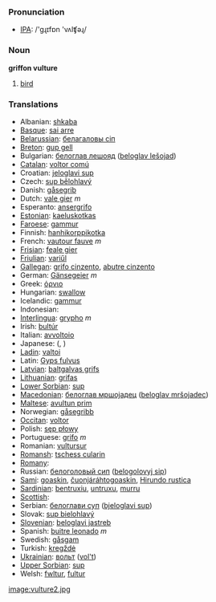 ===Pronunciation===
*[[w:IPA|IPA]]: /'gɻɪfɒn 'vʌlʧəɻ/

===Noun===
'''griffon vulture'''

# [[bird]]

===Translations===

*Albanian: [[shkaba]]
*[[Basque]]: [[sai arre]]
*[[Belarussian]]: [[белагаловы сіп]]
*[[Breton]]: [[gup gell]]
*Bulgarian: [[белоглав лешояд]] ([[beloglav lešojad]])
*[[Catalan]]: [[voltor comú]]
*Croatian: [[jeloglavi sup]]
*Czech: [[sup bělohlavý]]
*Danish: [[gåsegrib]]
*Dutch: [[vale gier]] ''m''
*Esperanto: [[ansergrifo]]
*[[Estonian]]: [[kaeluskotkas]]
*[[Faroese]]: [[gammur]]
*Finnish: [[hanhikorppikotka]]
*French: [[vautour fauve]] ''m''
*[[Frisian]]: [[feale gier]]
*[[Friulian]]: [[variűl]]
*[[Gallegan]]: [[grifo cinzento]], [[abutre cinzento]]
*German: [[Gänsegeier]] ''m''
*Greek: [[όρνιο]] '' ''
*Hungarian: [[swallow]]
*Icelandic: [[gammur]]
*Indonesian: [[]]
*[[Interlingua]]: [[grypho]] ''m''
*Irish: [[bultúr]]
*Italian: [[avvoltoio]] '' ''
*Japanese: [[]] ([[]], )
*[[Ladin]]: [[valtoi]]
*Latin: [[Gyps fulvus]]
*[[Latvian]]: [[baltgalvas grifs]]
*[[Lithuanian]]: [[grifas]]
*[[Lower Sorbian]]: [[sup]]
*[[Macedonian]]: [[белоглав мршоjадец]] ([[beloglav mršojadec]])
*[[Maltese]]: [[avultun prim]]
*Norwegian: [[gåsegribb]]
*[[Occitan]]: [[voltor]]
*Polish: [[sęp płowy]] '' ''
*Portuguese: [[grifo]] ''m''
*Romanian: [[vultursur]]
*[[Romansh]]: [[tschess cularin]]
*[[Romany]]: [[]]
*Russian: [[белоголовый сип]] ([[belogolovyj sip]]) '' ''
*[[Sami]]: [[goaskin]], [[čuonjáráhtogoaskin]], [[Hirundo rustica]]
*[[Sardinian]]: [[bentruxiu]], [[untruxu]], [[murru]]
*[[Scottish]]: [[]]
*Serbian: [[белоглави суп]] ([[bjeloglavi sup]])
*Slovak: [[sup bielohlavý]]
*[[Slovenian]]: [[beloglavi jastreb]]
*Spanish: [[buitre leonado]] ''m''
*Swedish: [[gåsgam]]
*Turkish: [[kregždė]]
*[[Ukrainian]]: [[вольт]] ([[vol't]])
*[[Upper Sorbian]]: [[sup]]
*Welsh: [[fwltur]], [[fultur]]

[[image:vulture2.jpg]]